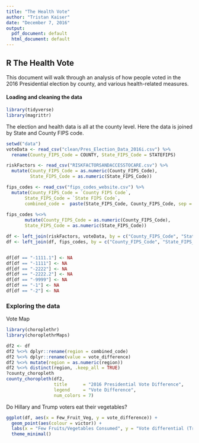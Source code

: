 ```yaml
---
title: "The Health Vote"
author: "Tristan Kaiser"
date: "December 7, 2016"
output:
  pdf_document: default
  html_document: default
---
```


## R The Health Vote

This document will walk through an analysis of how people voted in the 2016 Presidential election by county, and various health-related measures.

#### Loading and cleaning the data

```r
library(tidyverse)
library(magrittr)
```

The election and health data is all at the county level. Here the data is joined by State and County FIPS code.
```r
setwd("data")
voteData <- read_csv("clean/Pres_Election_Data_2016i.csv") %>%
  rename(County_FIPS_Code = COUNTY, State_FIPS_Code = STATEFIPS)

riskFactors <- read_csv("RISKFACTORSANDACCESSTOCARE.csv") %>%
  mutate(County_FIPS_Code = as.numeric(County_FIPS_Code),
         State_FIPS_Code = as.numeric(State_FIPS_Code))

fips_codes <- read_csv("fips_codes_website.csv") %>%
  mutate(County_FIPS_Code = `County FIPS Code`,
       State_FIPS_Code = `State FIPS Code`,
       combined_code =  paste(State_FIPS_Code, County_FIPS_Code, sep = ""))
       
fips_codes %<>% 
       mutate(County_FIPS_Code = as.numeric(County_FIPS_Code),
       State_FIPS_Code = as.numeric(State_FIPS_Code))

df <- left_join(riskFactors, voteData, by = c("County_FIPS_Code", "State_FIPS_Code"))
df <- left_join(df, fips_codes, by = c("County_FIPS_Code", "State_FIPS_Code"))


df[df == "-1111.1"] <- NA
df[df == "-1111"] <- NA
df[df == "-2222"] <- NA
df[df == "-2222.2"] <- NA
df[df == "-9999"] <- NA
df[df == "-1"] <- NA
df[df == "-2"] <- NA

```
### Exploring the data

Vote Map
```r
library(choroplethr)
library(choroplethrMaps)

df2 <- df
df2 %<>% dplyr::rename(region = combined_code)
df2 %<>% dplyr::rename(value = vote_difference)
df2 %<>% mutate(region = as.numeric(region))
df2 %<>% distinct(region, .keep_all = TRUE)
?county_choropleth
county_choropleth(df2,
                  title      = "2016 Presidential Vote Difference",
                  legend     = "Vote Difference",
                  num_colors = 7)
```

Do Hillary and Trump voters eat their vegetables?

```r

ggplot(df, aes(x = Few_Fruit_Veg, y = vote_difference)) +
  geom_point(aes(colour = victor)) +
  labs(x = "Few Fruits/Vegetables Consumed", y = "Vote differential (Trump = positive)") +
  theme_minimal()
```

